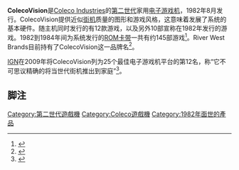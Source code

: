 {{NoteTA
| G1=Games
}}

'''ColecoVision'''是[[Coleco|Coleco Industries]]的[[游戏机历史_(第二世代)|第二世代]]家用[[电子游戏机|电子游戏机]]，1982年8月发行。ColecoVision提供近似[[街机游戏|街机]]质量的图形和游戏风格，这意味着发展了系统的基本硬件。随主机同时发行的有12款游戏，以及另外10部宣称在1982年发行的游戏。1982到1984年间为系统发行的[[ROM卡带|ROM卡带]]一共有约145部游戏<ref>{{Citation |last=Forster |first=Winnie |authorlink=Winnie Forster |title=The encyclopedia of consoles, handhelds & home computers 1972 - 2005 |year=2005 |publisher=GAMEPLAN |isbn=3-00-015359-4|page=50}}</ref>。River West Brands目前持有了ColecoVision这一品牌名<ref>{{cite web |url=http://www.riverwestbrands.com/news/RiverWest_Underalls_Announcement.pdf |title=Press release for River West Brands |format=PDF |date= |accessdate=2010-12-20 |archive-date=2012-10-28 |archive-url=https://web.archive.org/web/20121028061751/http://www.riverwestbrands.com/news/RiverWest_Underalls_Announcement.pdf |dead-url=yes }}</ref>。

[[IGN|IGN]]在2009年将ColecoVision列为25个最佳电子游戏机平台的第12名，称“它不可思议精确的将当世代街机推出到家庭”<ref>{{cite web |url=http://www.ign.com/top-25-consoles/12.html |title=Colecovision is number 12 |publisher=IGN |date= |accessdate=2010-12-20 |archive-date=2010-12-03 |archive-url=https://web.archive.org/web/20101203104545/http://www.ign.com/top-25-consoles/12.html |dead-url=no }}</ref>。

== 脚注 ==
{{reflist}}

{{第二世代遊戲機}}
{{电视游戏机}}

[[Category:第二世代遊戲機|Category:第二世代遊戲機]]
[[Category:Coleco遊戲機|Category:Coleco遊戲機]]
[[Category:1982年面世的產品|Category:1982年面世的產品]]

{{videogame-hardware-stub}}